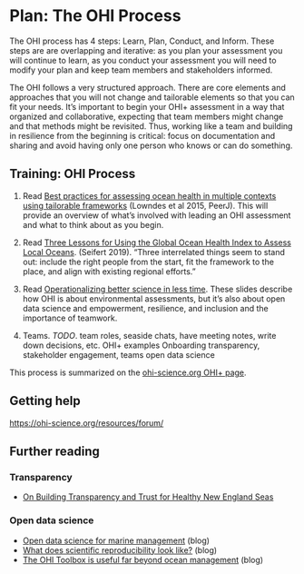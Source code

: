 # Plan: The OHI Process {#process}

The OHI process has 4 steps: Learn, Plan, Conduct, and Inform. These steps are are overlapping and iterative: as you plan your assessment you will continue to learn, as you conduct your assessment you will need to modify your plan and keep team members and stakeholders informed.

The OHI follows a very structured approach. There are core elements and approaches that you will not change and tailorable elements so that you can fit your needs. It's important to begin your OHI+ assessment in a way that organized and collaborative, expecting that team members might change and that methods might be revisited. Thus, working like a team and building in resilience from the beginning is critical: focus on documentation and sharing and avoid having only one person who knows or can do something. 

## Training: OHI Process

1.  Read [Best practices for assessing ocean health in multiple contexts using tailorable frameworks](https://peerj.com/articles/1503) (Lowndes et al 2015, PeerJ). This will provide an overview of what's involved with leading an OHI assessment and what to think about as you begin.

1. Read [Three Lessons for Using the Global Ocean Health Index to Assess Local Oceans](https://ohi-science.org/news/three-lessons-global). (Seifert 2019). "Three interrelated things seem to stand out: include the right people from the start, fit the framework to the place, and align with existing regional efforts."

1.  Read [Operationalizing better science in less time](https://docs.google.com/presentation/d/1OHe4C2B9cGnT9niSguXwsWiK0M2sDsdeNjTOLWAgBX4/edit?usp=sharing). These slides describe how OHI is about environmental assessments, but it's also about open data science and empowerment, resilience, and inclusion and the importance of teamwork. 

1. Teams. *TODO*. team roles, seaside chats, have meeting notes, write down decisions, etc. OHI+ examples Onboarding transparency, stakeholder engagement, teams open data science

This process is summarized on the [ohi-science.org OHI+ page](https://ohi-science.org/projects/ohi-plus/).

## Getting help

<https://ohi-science.org/resources/forum/>

## Further reading

### Transparency

-   [On Building Transparency and Trust for Healthy New England Seas](https://ohi-science.org/news/transparent-trust-new-england-seas)

### Open data science

-   [Open data science for marine management](https://ohi-science.org/news/ohi-and-open-data-science) (blog)
-   [What does scientific reproducibility look like?](https://ohi-science.org/news/scientific-reproducibility-with-fellows) (blog)
-   [The OHI Toolbox is useful far beyond ocean management](https://ohi-science.org/news/what-is-the-ohi-toolbox) (blog)
